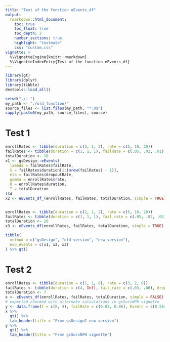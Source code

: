 ```yaml
---
title: "Test of the function eEvents_df"
output:
  rmarkdown::html_document:
    toc: true
    toc_float: true
    toc_depth: 2
    number_sections: true
    highlight: "textmate"
    css: "custom.css"
vignette: >
  %\VignetteEngine{knitr::rmarkdown}
  %\VignetteIndexEntry{Test of the function eEvents_df}
---
```


```r
library(gt)
library(dplyr)
library(tibble)
devtools::load_all()
```

```r
setwd("./..")
my_path <- "./old_function/"
source_files <- list.files(my_path, "*.R$")
sapply(paste0(my_path, source_files), source)
```

# Test 1

```r
enrollRates <- tibble(duration = c(2, 1, 2), rate = c(5, 10, 20))
failRates <- tibble(duration = c(1, 1, 1), failRate = c(.05, .02, .01), dropoutRate = .01)
totalDuration <- 20
x1 <- gsDesign::eEvents(
  lambda = failRates$failRate,
  S = failRates$duration[1:(nrow(failRates) - 1)],
  eta = failRates$dropoutRate,
  gamma = enrollRates$rate,
  R = enrollRates$duration,
  T = totalDuration
)$d
x2 <- eEvents_df_(enrollRates, failRates, totalDuration, simple = TRUE)


enrollRates <- tibble(duration = c(2, 1, 2), rate = c(5, 10, 20))
failRates <- tibble(duration = c(1, 1, 1), fail_rate = c(.05, .02, .01), dropout_rate = .01)
totalDuration <- 20
x3 <- eEvents_df(enrollRates, failRates, totalDuration, simple = TRUE)

tibble(
  method = c("gsDesign", "old version", "new version"),
  exp_events = c(x1, x2, x3)
) %>% gt()
```

# Test 2

```r
enrollRates <- tibble(duration = c(1, 1, 8), rate = c(3, 2, 0))
failRates <- tibble(duration = c(4, Inf), fail_rate = c(.03, .06), dropout_rate = c(.001, .002))
totalDuration <- 7
x <- eEvents_df(enrollRates, failRates, totalDuration, simple = FALSE) %>% data.frame()
# expected checked with alternate calculations in gsSurvNPH vignette
y <- data.frame(t = c(0, 4), failRate = c(0.03, 0.06), Events = c(0.5642911, 0.5194821))
x %>%
  gt() %>%
  tab_header(title = "From gsDesign2 new version")
y %>%
  gt() %>%
  tab_header(title = "From gsSurvNPH vignette")
```
